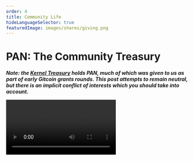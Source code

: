```yaml
---
order: 4
title: Community Life
hideLanguageSelector: true
featuredImage: images/shares/giving.png
---
```


# PAN: The Community Treasury

_**Note: the [Kernel Treasury](https://app.safe.global/eth:0x7DAC9Fc15C1Db4379D75A6E3f330aE849dFfcE18/home) holds PAN, much of which was given to us as part of early Gitcoin grants rounds. This post attempts to remain neutral, but there is an implicit conflict of interests which you should take into account.**_

<Video src="https://www.youtube-nocookie.com/embed/uN4g0Sr3jhs?start=696" />

Panvala is a network of communities who cooperate in order to earn perks from a networked endowment; a shared treasury meant to reignite community life using carefully crafted incentives.

This is a **treasury for communities, plural**, not a community treasury. It differs from a single community treasury in that the idea is not to try and hold as much ETH (or other asset type and/or token) as possible, but rather on **managing the flow of value for communities**. We are not primarily interested in Assets Under Management (AUM) and figuring out strategic ways to spend them all: we are interested in how communities can cooperate to direct money to what they each actually value.

> 💡 PAN is not about Total Value Locked (TVL), it is about Total Value Allocated.

<InfoBlock>

**We believe that Panvala’s treasury grows stronger the more we share it, so we aim to grow the Panvala League from sixteen communities to thousands.**

</InfoBlock>

## The Mechanics

PAN adopts the same basic mechanic as Bitcoin does. Bitcoin releases new BTC every 10 minutes in order to reward miners for participating in and securing the network, up to the famous 21 million BTC limit. In PAN, the treasury releases new tokens every quarter, up to a limit of 100 million tokens. So, we know _a priori_ how many tokens there will be in the treasury (which is why the system is not really about TVL). What we're actually interested in is how those tokens come to be valuable, and how that value might flow to each of the communities who participate. "The share of PAN you hold is the share of Panvala's subsidies that your communities can enjoy in perpetuity."

How does Bitcoin become valuable? Well, mostly through shifts in collective perception. If more people think it is worth something - either as a store of value, medium of exchange, unit of account or some combination of those three - then the price they are willing to pay in order to attain it tends to rise. The same thinking applies to PAN: the more communities are involved, and the more each community uses PAN to perform any task within that community, the more the overall perceived value of the token rises, and the more value can flow back to the communities who use of it created that shift in perception. 

It is a virtuous feedback loop (in both senses of the word "virtue" - ethical and cybernetic), implemented on top of an extremely simple inflationary design, which has a set limit intended to provide the psychological incentive to participate as soon as you learn about it.

## Sincerity or Manipulation

It's at this point where some people cry foul and accuse such thinking of being no more than a glorified ponzi scheme. This is the problem with [sincere language](https://andytudhope.africa/academy/yours-sincerely/) (which is ultimately theatrical, or performative): it can easily be interpreted as manipulation. It can also be easily mimicked by people who do indeed have manipulative ends in mind: the great trick of all multi-level marketing schemes.

However, the [fact of open source code deployed on a shared and public ledger](https://www.panvala.com/handbook/smart-contracts) that can be read, studied, and verified by anyone shifts the possible set of interpretations toward sincerity and away from manipulation. This is the real hope of most prosocial token designs. As we said previously in this section, it's not "Don't Be Evil"; it's "We can't be evil. Here is the proof."

Money is a powerful coordination mechanism, a language, an open protocol, an ancient technology, an metaphorical energy field for relationship. It has a profound effect on how we perceive the world, and this effect always occurs in and through dialogue. The kinds of money we have and the ways in which we use them shape us, just as we shape the kinds of money we have and the ways in which we can use them.

PAN is one such example of this.

## The Gentle Way

From their [documentation](https://www.panvala.com/handbook/pan-token):

> Panvala’s matching funds don’t come from a foundation or wealthy benefactors. **Participating in Panvala allows communities to create their own matching funds**.

Communities can create their own matching funds through doing the same work and organizing they always have, except they can do so under the auspices of a transparent, public treasury whose unit of value is likely to increase the more they use it and encourage others to do the same. It sounds almost exactly like a ponzi, except for this very simple fact: **there is no-one at the top to extract profits**. So, if you're really insistent, maybe it is a ponzi, except that we can all prove there is no-one who benefits more than anyone else. 

Is there, then, any ethical problem left? (This is a genuine question for study and reflection, not a rhetorical one for effect.)

> When you hold BTC, you’re opting into a system where you know your holdings will be diluted up to the maximum supply of 21 million BTC to fund block rewards for miners. Similarly, Panvala’s stakers have opted into a system where they will be diluted up to a maximum supply of 100 million PAN, and **the Panvala League’s communities allocate that inflation themselves**.

The part we have highlighted in bold is the key difference between the actual economic action of Panvala when contrasted with Bitcoin. In Bitcoin, the BTC that are created in each block are allocated exactly and totally to the miner of that block: there is no further decision or community allocation. How communities in Panvala allocate PAN is therefore of critical importance to understanding whether this system is just another ponzi, or whether it is a ponzi which provably benefits every person who uses it and provides no way in which that can be arbitrarily changed by any single person or community.

Of course, reality is messier than the neat line of questioning laid out above. "[Governance in Panvala](https://handbook.panvala.com/governance/governance-overview) is focused on what happens _off-chain_ in stakeholder groups, not on on-chain voting." If and only if there is a dsipute at the end of each quarter is anything put to an on chain vote, which requires a deposit of 50,000 PAN to initiate. This kind of off chain, "soft governance" approach is favoured by many communities as being safer, more flexible, more humane and more easily extendable. 

## Economics as a Wisdom Practice

We've seen an "everything on chain" approach to governance with MakerDAO and DAI; we've seen a "governance minimized" approach which seeks to limit human intervention with RAI; now PAN presents us with this "soft governance" approach that assumes some kind of commonwealth and common use. Indeed, if there is not this commonwealth already working with PAN, then the token design and incentive structure has already failed.

This may seem like a somewhat trite thing to say: "the token design has already failed if the commonwealth it assumes in order to function properly is not there". However, it points at the order of priorities in the system. PAN is not a token built for the sake of demonstrating how powerful incentive mechanisms can be. PAN is a token which - in assuming certain things about how communities interact - hopes to bring about exactly such a coordinated group of communities who can use the way it is designed in a prosocial and widely beneficial way.

This is not an argument for or against its design. There are, as always, certain trade-offs that have been made across the widely divergent fields which converge in the practice of token or mechanism design. It is simply an examination of the context which surrounds and informs this particular way of thinking about tokens and their potential uses.

We quoted E. F. Schumacher at the beginning of this section, and it's worth returning to him now again:

> "Great damage to human dignity has resulted from the misguided attempt of the social sciences to adopt and imitate the methods of the natural sciences. Economics, and even more so applied economics, is not an exact science; it is in fact, or ought to be, something much greater: **a branch of wisdom**."

PAN is economics done as if people really matter (to paraphrase the subtitle of Schumacher's famous book, _Thinking Small_). It is an attempt to reignite community life. The way it does so is suprisingly sincere, so much so that it is difficult not to see it as being somehow manipulative. However, this very impulse calls you to question deeply, within yourself, what the forces are which drive your fundamental perception of the world(s) within which you exist.